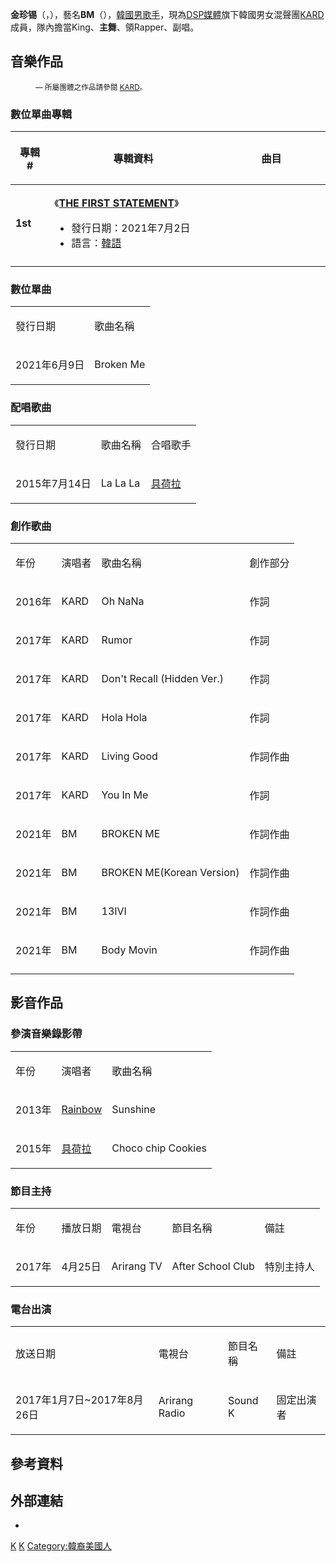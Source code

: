{{not|大山脚|金南俊}}
{{藝人
| 姓名 = BM
| 類型 = 男歌手
| 圖片= 161217 상암 SOUND-K 달콤콘서트 비엠 5Pic (1).jpg
| 圖片簡介 = 
| 本名 = 金珍锡
| 外文名 = 김진석	
| 羅馬拼音 = Matthew Kim	
| 國籍 = {{USA}}
| 出生日期 = {{birth date and age|1992|10|20}}
| 出生地點 = {{USA}}[[加利福尼亚州|加利福尼亚州]][[洛杉矶|洛杉矶]]
| 職業 = [[歌手|歌手]]
| 語言 =[[韓語|韓語]]、[[英語|英語]]、[[西班牙語|西班牙語]]
| 教育程度 = Upland High School（休學）
| 音樂類型 = [[韓國流行音樂|K-pop]]
| 演奏樂器 = 
| 出身地 = {{KOR}}
| 出道日期 = 2016年12月13日
| 出道作 = 《Oh Nana》 
| 代表作   =《Don't Recall》<br>《Rumor》<br>《Hola Hola》
| 活躍年代 = 2016年至今
| 經紀公司 =[[DSP媒體|DSP媒體]]
| 簽名 = 
| 相關團體 = [[KARD|KARD]]
}}

'''金珍锡'''（{{lang-ko|'''김진석'''}}，{{bd|1992年|10月20日}}），藝名'''BM'''（{{lang-ko|'''비엠'''}}），[[韓國|韓國]][[男歌手|男歌手]]，現為[[DSP媒體|DSP媒體]]旗下韓國男女混聲團[[KARD|KARD]]成員，隊內擔當King、'''主舞'''、領Rapper、副唱。

== 音樂作品 ==
:<small>— 所屬團體之作品請參閱 [[KARD|KARD]]。</small>
=== 數位單曲專輯 ===
{| class="wikitable" style="text-align:center;font-size:95%;"
! width="60px" | 專輯 #
! width="350px" | 專輯資料
! width="250px" | 曲目
|-
|'''1st'''
|align="left"|《'''[[THE_FIRST_STATEMENT|THE FIRST STATEMENT]]'''》
* 發行日期：2021年7月2日
* 語言：[[韓語|韓語]]
|align="left" style="font-size: 85%;"|{{hidden|曲目|
# BROKEN ME (Korean Version)
# '''13IVI'''
# Body Movin
}}
|-
|}
=== 數位單曲 ===
{| class="wikitable"
|-style="background:silver; font-weight:bold; text-align:center;"
|發行日期||歌曲名稱
|-
| 2021年6月9日 || Broken Me
|}
=== 配唱歌曲 ===
{| class="wikitable"
|-style="background:silver; font-weight:bold; text-align:center;"
|發行日期||歌曲名稱||合唱歌手
|-
| 2015年7月14日 || La La La || [[具荷拉|具荷拉]]
|}
=== 創作歌曲 ===
{| class="wikitable"
|-style="background:silver; font-weight:bold; text-align:center;"
|年份||演唱者||歌曲名稱||創作部分
|-
| 2016年 || KARD || Oh NaNa || 作詞
|-
| 2017年 || KARD || Rumor || 作詞
|-
| 2017年 || KARD || Don't Recall (Hidden Ver.) || 作詞
|-
| 2017年 || KARD || Hola Hola || 作詞
|-
| 2017年 || KARD || Living Good || 作詞作曲
|-
| 2017年 || KARD || You In Me || 作詞
|-
| 2021年 || BM || BROKEN ME || 作詞作曲
|-
| 2021年 || BM || BROKEN ME(Korean Version) || 作詞作曲
|-
| 2021年 || BM || 13IVI || 作詞作曲
|-
| 2021年 || BM || Body Movin || 作詞作曲
|-
|}

== 影音作品 ==
=== 參演音樂錄影帶 ===
{| class="wikitable"
|-style="background:silver; font-weight:bold; text-align:center;"
|年份||演唱者||歌曲名稱
|-
| 2013年|| [[Rainbow|Rainbow]] || Sunshine 
|-
| 2015年|| [[具荷拉|具荷拉]] || Choco chip Cookies
|}

=== 節目主持 ===
{| class="wikitable"
|-style="background:silver; font-weight:bold; text-align:center;"
|年份||播放日期||電視台||節目名稱||備註
|-
| 2017年 || 4月25日 || Arirang TV || After School Club || 特別主持人
|}

=== 電台出演 ===
{| class="wikitable"
|-style="background:silver; font-weight:bold; text-align:center;"
|放送日期||電視台||節目名稱||備註
|-
| 2017年1月7日~2017年8月26日 || Arirang Radio || Sound K || 固定出演者
|}

== 參考資料 ==

== 外部連結 ==
* {{instagram|bigmatthewww|BM}}

[[Category:金姓|K]]
[[Category:KARD成員|K]]
[[Category:韓裔美國人|Category:韓裔美國人]]